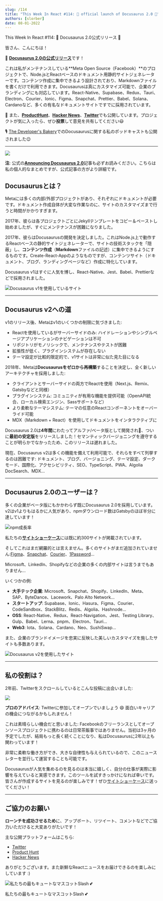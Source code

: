 ```yaml
---
slug: /114
title: "This Week In React #114: 🎉 official launch of Docusaurus 2.0 🥳️"
authors: [slorber]
date: 08-01-2022
---
```


This Week In React #114: 🎉 Docusaurus 2.0公式リリース 🥳️

<!-- truncate -->

皆さん、こんにちは！

🎉 [**Docusaurus 2.0の公式リリース**](https://docusaurus.io/blog/2022/08/01/announcing-docusaurus-2.0?utm_campaign=This%20Week%20In%20React\&utm_medium=email\&utm_source=Revue%20newsletter)です！

これは私がメンテナンスしている**Meta Open Source（Facebook）**のプロジェクトで、Node.jsとReactベースのドキュメント用静的サイトジェネレーターです。コンテンツ作成に集中できるよう設計されており、Markdownファイルを書くだけで利用できます。Docusaurusは真にカスタマイズ可能で、企業のブランディングにも対応しています。React-Native、Supabase、Redux、Tauri、Electron、Courier、Ionic、Figma、Snapchat、Prettier、Babel、Solana、Cardanoなど、多くの有名なドキュメントサイトですでに採用されています。

🙏 また、[**ProductHunt**](https://www.producthunt.com/posts/docusaurus-2-0?utm_campaign=This%20Week%20In%20React\&utm_medium=email\&utm_source=Revue%20newsletter)、[**Hacker News**](https://news.ycombinator.com/item?id=32303052\&utm_campaign=This%20Week%20In%20React\&utm_medium=email\&utm_source=Revue%20newsletter)、[**Twitter**](https://twitter.com/docusaurus/status/1554000364432769025?utm_campaign=This%20Week%20In%20React\&utm_medium=email\&utm_source=Revue%20newsletter)でも公開しています。プロジェクトが気に入ったら、ぜひ**投票**して意見を共有してください😃

🎙️ [The Developer's Bakery](https://thebakery.dev/39/?utm_campaign=This%20Week%20In%20React\&utm_medium=email\&utm_source=Revue%20newsletter)でのDocusaurusに関する私のポッドキャストも公開されました😉

***

[![](https://s3.amazonaws.com/revue/items/images/017/224/019/mail/social-card.png?1659345670)](https://docusaurus.io/blog/2022/08/01/announcing-docusaurus-2.0?utm_campaign=This%20Week%20In%20React\&utm_medium=email\&utm_source=Revue%20newsletter)

**注**: 公式の[**Announcing Docusaurus 2.0**](https://docusaurus.io/blog/2022/08/01/announcing-docusaurus-2.0)記事も必ずお読みください。こちらは私の個人的なまとめですが、公式記事の方がより詳細です。

## Docusaurusとは？

Metaには多くの内部/外部プロジェクトがあり、それぞれにドキュメントが必要です。ドキュメント作成自体が大変な作業なのに、サイトのカスタマイズまで行うと時間がかかりすぎます。

2017年、彼らは各プロジェクトごとにJekyllテンプレートをコピー＆ペーストし始めましたが、すぐにメンテナンスが困難になりました。

2017年、彼らはDocusaurusの開発を決定しました。これはNode.js上で動作するReactベースの静的サイトジェネレーターで、サイトの技術スタックを「隠蔽」し、**コンテンツ作成**（**Markdown**ファイルの記述）に集中できるようにするものです。Create-React-Appのようなものですが、コンテンツサイト（ドキュメント、ブログ、ランディングページなど）作成に特化しています。

Docusaurus v1はすぐに人気を博し、React-Native、Jest、Babel、Prettierなどで採用されました。

![Docusaurus v1を使用しているサイト](https://s3.amazonaws.com/revue/items/images/017/224/025/original/v1.gif?1659345706)

***

## Docusaurus v2への道

v1のリリース後、Metaはv1のいくつかの制限に気づきました:

* Reactを使用しているがサーバーサイドのみ: ハイドレーションやシングルページアプリケーションのナビゲーションは不可
* リポジトリがモノリシックで、メンテナンスやテストが困難
* 拡張性が低く、プラグインシステムが存在しない
* テーマ設定が比較的限定的で、v1サイトは非常に似た見た目になる

2018年、Metaは**Docusaurusをゼロから再構築**することを決定し、全く新しいアーキテクチャを採用しました:

* クライアントとサーバーサイドの両方でReactを使用（Next.js、Remix、Gatsbyなどと同様）
* プラグインシステム: コミュニティが有用な機能を提供可能（OpenAPI統合、ローカル検索エンジン、Sassサポートなど）
* より柔軟なテーマシステム: テーマの任意のReactコンポーネントをオーバーライド可能
* MDX（Markdown + React）を使用してドキュメントをインタラクティブに

Docusaurus 2.0は**4年間**にわたってアルファ/ベータ版として開発され🤪、ついに**最初の安定版**をリリースしました！セマンティックバージョニングを遵守することが明らかでなかったため、このリリースは遅れました。

現在、Docusaurus v2は多くの機能を備えて利用可能で、それらをすべて列挙するのは困難です: ドキュメント、ブログ、バージョニング、テーマ設定、ダークモード、国際化、アクセシビリティ、SEO、TypeScript、PWA、Algolia DocSearch、MDX...

***

## Docusaurus 2.0のユーザーは？

多くの企業がベータ版にもかかわらず既にDocusaurus 2.0を採用しています。v2はv1よりもはるかに人気があり、npmダウンロード数はGatsbyのほぼ半分に達しています！

![npm成長率](https://s3.amazonaws.com/revue/items/images/017/224/035/mail/npm-downloads.png?1659345822)

私たちの[**サイトショーケース**](https://docusaurus.io/showcase?utm_campaign=This%20Week%20In%20React\&utm_medium=email\&utm_source=Revue%20newsletter)には既に約300サイトが掲載されています。

そしてこれはまだ網羅的とは言えません。多くのサイトがまだ追加されていません:[Figma](https://www.figma.com/plugin-docs/?utm_campaign=This%20Week%20In%20React\&utm_medium=email\&utm_source=Revue%20newsletter)、[Snapchat](https://docs.snap.com/?utm_campaign=This%20Week%20In%20React\&utm_medium=email\&utm_source=Revue%20newsletter)、[Courier](https://www.courier.com/docs/?utm_campaign=This%20Week%20In%20React\&utm_medium=email\&utm_source=Revue%20newsletter)、[1Password](https://developer.1password.com/?utm_campaign=This%20Week%20In%20React\&utm_medium=email\&utm_source=Revue%20newsletter)...

Microsoft、LinkedIn、Shopifyなどの企業の多くの内部サイトは言うまでもありません...

いくつかの例:

* **大手テック企業**: Microsoft、Snapchat、Shopify、LinkedIn、Meta、SAP、ByteDance、Lacework、Palo Alto Network...
* **スタートアップ**: Supabase、Ionic、Hasura、Figma、Courier、CodeSandbox、StackBlitz、Redis、Algolia、Hashnode...
* **OSS**: React-Native、Redux、React-Navigation、Jest、Testing Library、Gulp、Babel、Lerna、pnpm、Electron、Tauri...
* **Web3**: Iota、Solana、Cardano、Neo、SushiSwap...

また、企業のブランドイメージを忠実に反映した美しいカスタマイズを施したサイトも多数あります。

![Docusaurus v2を使用したサイト](https://s3.amazonaws.com/revue/items/images/017/224/051/original/showcase-2.gif?1659345869)

***

## 私の役割は？

2年前、Twitterをスクロールしているとこんな投稿に出会いました:

[![](https://user-images.githubusercontent.com/749374/182660849-cc39d9d0-85ad-481c-a681-743a9c5b20c7.png)](https://twitter.com/sebastienlorber/status/1232059882091749376)

**プロのアドバイス**: Twitterに参加してオープンでいましょう 😄 面白いキャリアの機会につながるかもしれません！

これは素晴らしい機会だと思いました: Facebookのフリーランスとしてオープンソースプロジェクトに携わるのは日常茶飯事ではありません。当初は3ヶ月の予定でしたが、結局もっと長く続くことになり、私はDocusaurusに2年以上も関わっています！

非常に柔軟な働き方ができ、大きな自律性も与えられているので、このニュースレターを並行して運営することも可能です。

Docusaurusが人気を集めるのを見るのは本当に嬉しく、自分の仕事が実際に影響を与えていると実感できます。このツールを試すきっかけになれば幸いです。皆さんが作成するサイトを見るのが楽しみです！ぜひ[サイトショーケース](https://docusaurus.io/showcase?utm_campaign=This%20Week%20In%20React\&utm_medium=email\&utm_source=Revue%20newsletter)に送ってください！

***

## ご協力のお願い

**ローンチを成功させるため**に、アップボート、リツイート、コメントなどでご協力いただけると大変ありがたいです！

主な公開プラットフォームはこちら:

* [Twitter](https://twitter.com/docusaurus/status/1554000364432769025?utm_campaign=This%20Week%20In%20React\&utm_medium=email\&utm_source=Revue%20newsletter)
* [Product Hunt](https://www.producthunt.com/posts/docusaurus-2-0?utm_campaign=This%20Week%20In%20React\&utm_medium=email\&utm_source=Revue%20newsletter)
* [Hacker News](https://news.ycombinator.com/item?id=32303052\&utm_campaign=This%20Week%20In%20React\&utm_medium=email\&utm_source=Revue%20newsletter)

ありがとうございます。また新鮮なReactニュースをお届けできるのを楽しみにしています :)

![私たちの最もキュートなマスコットSlash 💕](https://s3.amazonaws.com/revue/items/images/017/224/190/mail/CleanShot_2022-08-01_at_11.08.03_402x.png?1659346116)

私たちの最もキュートなマスコットSlash 💕